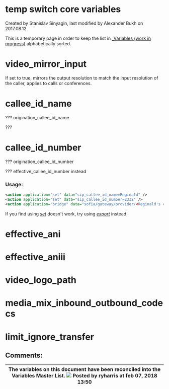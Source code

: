 
# temp switch core variables 

 Created by  Stanislav Sinyagin, last modified by  Alexander Bukh on 2017.08.12

This is a temporary page in order to keep the list in [\_Variables (work in progress)](../7766277.mdx#about) alphabetically sorted.

# video_mirror_input

If set to true, mirrors the output resolution to match the input resolution of the caller, applies to calls or conferences.

# callee_id_name

??? origination\_callee\_id\_name

??? 

# callee_id_number

??? origination\_callee\_id\_number

??? effective\_callee\_id\_number instead

### **Usage:**

```xml
<action application="set" data="sip_callee_id_name=Reginald" />
<action application="set" data="sip_callee_id_number=2332" />
<action application="bridge" data="sofia/gateway/provider/<Reginald's cellphone number>" />
```

If you find using _[set](https://wiki.freeswitch.org/wiki/Misc.%5FDialplan%5FTools%5Fset "Misc. Dialplan Tools set")_ doesn't work, try using _[export](https://wiki.freeswitch.org/wiki/Misc.%5FDialplan%5FTools%5Fexport "Misc. Dialplan Tools export")_ instead.

# effective_ani

# effective_aniii

# video_logo_path

# media_mix_inbound_outbound_codecs

# limit_ignore_transfer

## Comments:

| The variables on this document have been reconciled into the Variables Master List. ![](/images/icons/contenttypes/comment_16.png) Posted by ryharris at feb 07, 2018 13:50 |
| -------------------------------------------------------------------------------------------------------------------------------------------------------------------------- |


